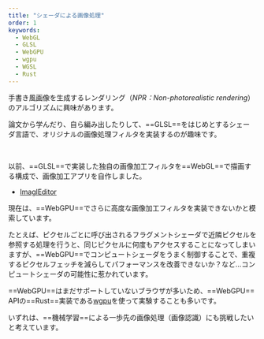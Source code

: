 ```yaml
---
title: "シェーダによる画像処理"
order: 1
keywords:
  - WebGL
  - GLSL
  - WebGPU
  - wgpu
  - WGSL
  - Rust
---
```






手書き風画像を生成するレンダリング（_NPR：Non-photorealistic rendering_）のアルゴリズムに興味があります。

論文から学んだり、自ら編み出したりして、==GLSL==をはじめとするシェーダ言語で、オリジナルの画像処理フィルタを実装するのが趣味です。

<GridGallery col={2}>
  <Image alt="" src={img_Shrine} />
  <Image alt="" src={img_ShrinePencil} />
  <Image alt="" src={img_Cat} />
  <Image alt="" src={img_CatPencil} />
</GridGallery>

以前、==GLSL==で実装した独自の画像加工フィルタを==WebGL==で描画する構成で、画像加工アプリを自作しました。

- [ImaglEditor](/projects/imagl-editor)

<FigureBox src={img_EditorPreview1} />

現在は、==WebGPU==でさらに高度な画像加工フィルタを実装できないかと模索しています。

<div class="small-note">
  たとえば、ピクセルごとに呼び出されるフラグメントシェーダで近隣ピクセルを参照する処理を行うと、同じピクセルに何度もアクセスすることになってしまいますが、==WebGPU==でコンピュートシェーダをうまく制御することで、重複するピクセルフェッチを減らしてパフォーマンスを改善できないか？など…コンピュートシェーダの可能性に惹かれています。
</div>

==WebGPU==はまだサポートしていないブラウザが多いため、==WebGPU== APIの==Rust==実装である[wgpu](https://github.com/gfx-rs/wgpu)を使って実験することも多いです。

いずれは、==機械学習==による一歩先の画像処理（画像認識）にも挑戦したいと考えています。
